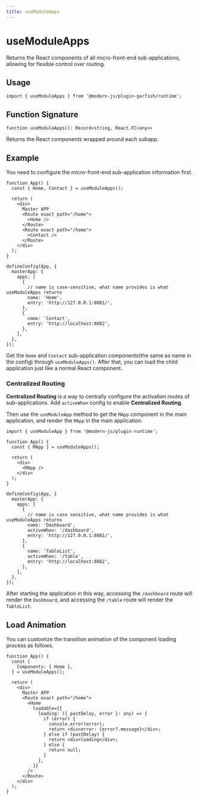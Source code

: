 ```yaml
---
title: useModuleApps
---
```

# useModuleApps

Returns the React components of all micro-front-end sub-applications, allowing for flexible control over routing.

## Usage

```tsx
import { useModuleApps } from '@modern-js/plugin-garfish/runtime';
```

## Function Signature

`function useModuleApps(): Record<string, React.FC<any>>`

Returns the React components wrapped around each subapp.

## Example

You need to configure the micro-front-end sub-application information first.


<EnableMicroFrontend />

```tsx title=App.tsx
function App() {
  const { Home, Contact } = useModuleApps();

  return (
    <div>
      Master APP
      <Route exact path="/home">
        <Home />
      </Route>
      <Route exact path="/home">
        <Contact />
      </Route>
    </div>
  );
}

defineConfig(App, {
  masterApp: {
    apps: [
      {
        // name is case-sensitive, what name provides is what useModuleApps returns
        name: 'Home',
        entry: 'http://127.0.0.1:8081/',
      },
      {
        name: 'Contact',
        entry: 'http://localhost:8082',
      },
    ],
  },
});
```

Get the `Home` and `Contact` sub-application components(the same as name in the config) through `useModuleApps()`. After that, you can load the child application just like a normal React component.

### Centralized Routing

**Centralized Routing** is a way to centrally configure the activation routes of sub-applications. Add `activeWhen` config to enable **Centralized Routing**.


<MicroRuntimeConfig />

Then use the `useModuleApp` method to get the `MApp` component in the main application, and render the `MApp` in the main application.

```tsx title=main: App.tsx
import { useModuleApp } from '@modern-js/plugin-runtime';

function App() {
  const { MApp } = useModuleApps();

  return (
    <div>
      <MApp />
    </div>
  );
}

defineConfig(App, {
  masterApp: {
    apps: [
      {
        // name is case sensitive, what name provides is what useModuleApps returns
        name: 'Dashboard',
        activeWhen: '/dashboard',
        entry: 'http://127.0.0.1:8081/',
      },
      {
        name: 'TableList',
        activeWhen: '/table',
        entry: 'http://localhost:8082',
      },
    ],
  },
});
```

After starting the application in this way, accessing the `/dashboard` route will render the `Dashboard`, and accessing the `/table` route will render the `TableList`.

## Load Animation

You can customize the transition animation of the component loading process as follows.

```tsx title=App.tsx
function App() {
  const {
    Components: { Home },
  } = useModuleApps();

  return (
    <div>
      Master APP
      <Route exact path="/home">
        <Home
          loadable={{
            loading: ({ pastDelay, error }: any) => {
              if (error) {
                console.error(error);
                return <div>error: {error?.message}</div>;
              } else if (pastDelay) {
                return <div>loading</div>;
              } else {
                return null;
              }
            },
          }}
        />
      </Route>
    </div>
  );
}
```
